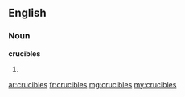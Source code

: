 ==English==

===Noun===
'''crucibles'''
# {{plural of|crucible}}

[[ar:crucibles]]
[[fr:crucibles]]
[[mg:crucibles]]
[[my:crucibles]]